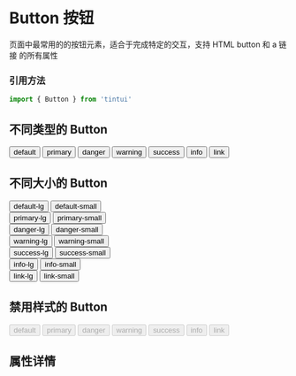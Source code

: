 
<Meta title='TintUI|Button' component={Button} />

# Button 按钮
页面中最常用的的按钮元素，适合于完成特定的交互，支持 HTML button 和 a 链接 的所有属性
### 引用方法

~~~js
import { Button } from 'tintui'
~~~

## 不同类型的 Button

<Preview >
  <Story name='default' >
    <Button btnType='default' >default</Button>
  </Story>
  <Story name='primary'  >
    <Button btnType='primary'>primary</Button>
  </Story>
  <Story name='danger'>
    <Button btnType='danger'>danger</Button>
  </Story>
  <Story name='warning'>
    <Button btnType='warning'>warning</Button>
  </Story>
  <Story name='success'>
    <Button btnType='success'>success</Button>
  </Story>
  <Story name='info'>
    <Button btnType='info'>info</Button>
  </Story>
  <Story name='link'>
    <Button btnType='link'>link</Button>
  </Story>
</Preview>

## 不同大小的 Button

<Preview>
  <Story name='default-lg' >
    <div>
      <Button btnType='default'  size='lg'>default-lg</Button>
      <Button btnType='default'  size='sm'>default-small</Button>
    </div>
  </Story>
  <Story name='primary-lg'  >
   <div>
    <Button btnType='primary' size='lg'>primary-lg</Button>
    <Button btnType='primary' size='sm'>primary-small</Button>
    </div>
  </Story>
  <Story name='danger-lg'>
   <div>
    <Button btnType='danger' size='lg'>danger-lg</Button>
    <Button btnType='danger' size='sm'>danger-small</Button>
    </div>
  </Story>
  <Story name='warning-lg'>
   <div>
    <Button btnType='warning' size='lg'>warning-lg</Button>
    <Button btnType='warning' size='sm'>warning-small</Button>
    </div>
  </Story>
  <Story name='success-lg'>
   <div>
    <Button btnType='success' size='lg'>success-lg</Button>
    <Button btnType='success' size='sm'>success-small</Button>
    </div>
  </Story>
  <Story name='info-lg'>
   <div>
    <Button btnType='info' size='lg'>info-lg</Button>
    <Button btnType='info' size='sm'>info-small</Button>
    </div>
  </Story>
  <Story name='link-lg'>
   <div>
    <Button btnType='link' size='lg'>link-lg</Button>
    <Button btnType='link' size='sm'>link-small</Button>
    </div>
  </Story>
</Preview>

## 禁用样式的 Button

<Preview>
 <Story name='default-disabled' >
    <Button btnType='default'  disabled>default</Button>
  </Story>
  <Story name='primary-disabled'  >
    <Button btnType='primary' disabled>primary</Button>
  </Story>
  <Story name='danger-disabled'>
    <Button btnType='danger' disabled>danger</Button>
  </Story>
  <Story name='warning-disabled'>
    <Button btnType='warning' disabled>warning</Button>
  </Story>
  <Story name='success-disabled'>
    <Button btnType='success' disabled>success</Button>
  </Story>
  <Story name='info-disabled'>
    <Button btnType='info' disabled>info</Button>
  </Story>
  <Story name='link-disabled'>
    <Button btnType='link' disabled>link</Button>
  </Story>
</Preview>

## 属性详情 

<Props of={Button} />